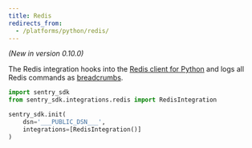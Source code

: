 ```yaml
---
title: Redis
redirects_from:
  - /platforms/python/redis/
---
```


_(New in version 0.10.0)_

The Redis integration hooks into the [Redis client for Python](https://pypi.org/project/redis/) and logs all Redis commands as [breadcrumbs](../enriching-error-data/breadcrumbs/).

```python
import sentry_sdk
from sentry_sdk.integrations.redis import RedisIntegration

sentry_sdk.init(
    dsn='___PUBLIC_DSN___',
    integrations=[RedisIntegration()]
)
```

<!-- TODO-ADD-VERIFICATION-EXAMPLE -->
